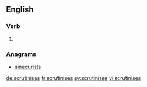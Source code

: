 ==English==

===Verb===
{{head|en|verb form}}

# {{en-third-person singular of|scrutinise}}

===Anagrams===
* [[sinecurists#English|sinecurists]]

[[de:scrutinises]]
[[fr:scrutinises]]
[[sv:scrutinises]]
[[vi:scrutinises]]